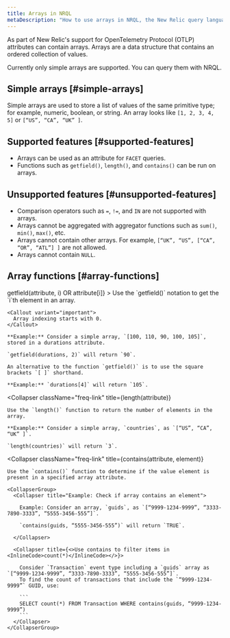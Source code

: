 ```yaml
---
title: Arrays in NRQL
metaDescription: "How to use arrays in NRQL, the New Relic query language"
---
```


As part of New Relic's support for OpenTelemetry Protocol (OTLP) attributes can contain arrays. Arrays are a data structure that contains an ordered collection of values.

Currently only simple arrays are supported. You can query them with NRQL.

## Simple arrays [#simple-arrays]

Simple arrays are used to store a list of values of the same primitive type; for example, numeric, boolean, or string. An array looks like `[1, 2, 3, 4, 5]` or `[“US”, “CA”, “UK” ]`.

## Supported features [#supported-features]

* Arrays can be used as an attribute for `FACET` queries.
* Functions such as `getfield()`, `length()`, and `contains()` can be run on arrays.

## Unsupported features [#unsupported-features]

* Comparison operators such as `=`, `!=`, and `IN` are not supported with arrays.
* Arrays cannot be aggregated with aggregator functions such as `sum()`, `min()`, `max()`, etc.
* Arrays cannot contain other arrays. For example, `[“UK”, “US”, [“CA”, “OR”, “ATL”] ]` are not allowed.
* Arrays cannot contain `NULL`.

## Array functions [#array-functions]

<CollapserGroup>
  <Collapser
    className="freq-link"
    title={<InlineCode>getfield(attribute, i) OR attribute[i]</InlineCode>}
  >
    Use the `getfield()` notation to get the `i`th element in an array.

    <Callout variant="important">
      Array indexing starts with 0.
    </Callout>

    **Example:** Consider a simple array, `[100, 110, 90, 100, 105]`, stored in a durations attribute.

    `getfield(durations, 2)` will return `90`.

    An alternative to the function `getfield()` is to use the square brackets `[ ]` shorthand.

    **Example:** `durations[4]` will return `105`.
  </Collapser>

  <Collapser
    className="freq-link"
    title={<InlineCode>length(attribute)</InlineCode>}
  >
    Use the `length()` function to return the number of elements in the array.
    
    **Example:** Consider a simple array, `countries`, as `[“US”, “CA”, “UK” ]`.

    `length(countries)` will return `3`.
  </Collapser>

  <Collapser
   className="freq-link"
   title={<InlineCode>contains(attribute, element)</InlineCode>}
  >
    Use the `contains()` function to determine if the value element is present in a specified array attribute.

    <CollapserGroup>
      <Collapser title="Example: Check if array contains an element">

        Example: Consider an array, `guids`, as `[“9999-1234-9999”, “3333-7890-3333”, “5555-3456-555”]`.

        `contains(guids, “5555-3456-555”)` will return `TRUE`.

      </Collapser>

      <Collapser title={<>Use contains to filter items in <InlineCode>count(*)</InlineCode></>}>

        Consider `Transaction` event type including a `guids` array as `[“9999-1234-9999”, “3333-7890-3333”, “5555-3456-555”]`.
        To find the count of transactions that include the `“9999-1234-9999”` GUID, use:

        ```
        SELECT count(*) FROM Transaction WHERE contains(guids, “9999-1234-9999”)
        ```
      </Collapser>
    </CollapserGroup>

  </Collapser>
</CollapserGroup>
